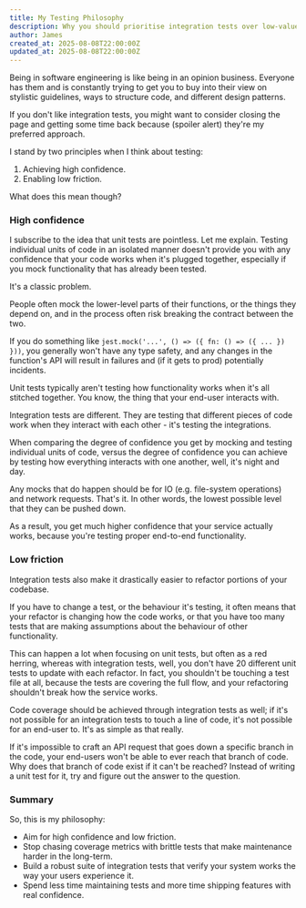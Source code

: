 ```yaml
---
title: My Testing Philosophy
description: Why you should prioritise integration tests over low-value, high-friction unit tests.
author: James
created_at: 2025-08-08T22:00:00Z
updated_at: 2025-08-08T22:00:00Z
---
```


Being in software engineering is like being in an opinion business. Everyone has them and is constantly trying to get you to buy into their view on stylistic guidelines, ways to structure code, and different design patterns.

If you don't like integration tests, you might want to consider closing the page and getting some time back because (spoiler alert) they're my preferred approach.

I stand by two principles when I think about testing:

1. Achieving high confidence.
2. Enabling low friction.

What does this mean though?

### High confidence

I subscribe to the idea that unit tests are pointless. Let me explain. Testing individual units of code in an isolated manner doesn't provide you with any confidence that your code works when it's plugged together, especially if you mock functionality that has already been tested.

It's a classic problem.

People often mock the lower-level parts of their functions, or the things they depend on, and in the process often risk breaking the contract between the two.

If you do something like `jest.mock('...', () => ({ fn: () => ({ ... }) }))`, you generally won't have any type safety, and any changes in the function's API will result in failures and (if it gets to prod) potentially incidents.

Unit tests typically aren't testing how functionality works when it's all stitched together. You know, the thing that your end-user interacts with.

Integration tests are different. They are testing that different pieces of code work when they interact with each other - it's testing the integrations.

When comparing the degree of confidence you get by mocking and testing individual units of code, versus the degree of confidence you can achieve by testing how everything interacts with one another, well, it's night and day.

Any mocks that do happen should be for IO (e.g. file-system operations) and network requests. That's it. In other words, the lowest possible level that they can be pushed down.

As a result, you get much higher confidence that your service actually works, because you're testing proper end-to-end functionality.

### Low friction

Integration tests also make it drastically easier to refactor portions of your codebase.

If you have to change a test, or the behaviour it's testing, it often means that your refactor is changing how the code works, or that you have too many tests that are making assumptions about the behaviour of other functionality.

This can happen a lot when focusing on unit tests, but often as a red herring, whereas with integration tests, well, you don't have 20 different unit tests to update with each refactor. In fact, you shouldn't be touching a test file at all, because the tests are covering the full flow, and your refactoring shouldn't break how the service works.

Code coverage should be achieved through integration tests as well; if it's not possible for an integration tests to touch a line of code, it's not possible for an end-user to. It's as simple as that really.

If it's impossible to craft an API request that goes down a specific branch in the code, your end-users won't be able to ever reach that branch of code. Why does that branch of code exist if it can't be reached? Instead of writing a unit test for it, try and figure out the answer to the question.

### Summary

So, this is my philosophy:

- Aim for high confidence and low friction.
- Stop chasing coverage metrics with brittle tests that make maintenance harder in the long-term.
- Build a robust suite of integration tests that verify your system works the way your users experience it.
- Spend less time maintaining tests and more time shipping features with real confidence.
